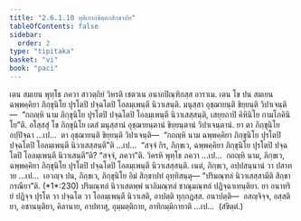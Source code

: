 ```yaml
---
title: "2.6.1.10 ทุติเยากฺขิตฺตกสิกฺขาปท"
tableOfContents: false
sidebar:
  order: 2
type: "tipitaka"
basket: "vi"
book: "paci"
---
```



<DynamicBreadcrumb />

<Division number="1240" book="paci">

<Paragraph number="3563" book="paci">
เตน สมเยน พุทฺโธ ภควา สาวตฺถิยํ วิหรติ เชตวเน อนาถปิณฺฑิกสฺส อาราเม. เตน โข ปน สมเยน ฉพฺพคฺคิยา ภิกฺขุนิโย ปุรโตปิ ปจฺฉโตปิ โอลมฺเพนฺตี นิวาเสนฺติ. มนุสฺสา อุชฺฌายนฺติ ขิยฺยนฺติ วิปาเจนฺติ—  “กถญฺหิ นาม ภิกฺขุนิโย ปุรโตปิ ปจฺฉโตปิ โอลมฺเพนฺตี นิวาเสสฺสนฺติ, เสยฺยถาปิ คิหินิโย กามโภคินิโย”ติ.
</Paragraph>

<Paragraph number="3564" book="paci">
อโสฺสสุํ โข ภิกฺขุนิโย เตสํ มนุสฺสานํ อุชฺฌายนฺตานํ ขิยฺยนฺตานํ วิปาเจนฺตานํ. ยา ตา ภิกฺขุนิโย อปฺปิจฺฉา …เป…  ตา อุชฺฌายนฺติ ขิยฺยนฺติ วิปาเจนฺติ—  “กถญฺหิ นาม ฉพฺพคฺคิยา ภิกฺขุนิโย ปุรโตปิ ปจฺฉโตปิ โอลมฺเพนฺตี นิวาเสสฺสนฺตี”ติ …เป…  “สจฺจํ กิร, ภิกฺขเว, ฉพฺพคฺคิยา ภิกฺขุนิโย ปุรโตปิ ปจฺฉโตปิ โอลมฺเพนฺตี นิวาเสนฺตี”ติ? “สจฺจํ, ภควา”ติ. วิครหิ พุทฺโธ ภควา …เป…  กถญฺหิ นาม, ภิกฺขเว, ฉพฺพคฺคิยา ภิกฺขุนิโย ปุรโตปิ ปจฺฉโตปิ โอลมฺเพนฺตี นิวาเสสฺสนฺติ. เนตํ, ภิกฺขเว, อปฺปสนฺนานํ วา ปสาทาย …เป…  เอวญฺจ ปน, ภิกฺขเว, ภิกฺขุนิโย อิมํ สิกฺขาปทํ อุทฺทิสนฺตุ—
</Paragraph>

<Paragraph number="3565" book="paci">
<Emphasis>“ปริมณฺฑลํ นิวาเสสฺสามีติ สิกฺขา กรณียา”</Emphasis>ติ. (*1*:<Emphasis>230</Emphasis>)
</Paragraph>

<Paragraph number="3566" book="paci">
ปริมณฺฑลํ นิวาเสตพฺพํ นาภิมณฺฑลํ ชาณุมณฺฑลํ ปฏิจฺฉาเทนฺติยา. ยา อนาทริยํ ปฏิจฺจ ปุรโต วา ปจฺฉโต วา โอลมฺเพนฺตี นิวาเสติ, อาปตฺติ ทุกฺกฏสฺส.
</Paragraph>

<Paragraph number="3567" book="paci">
อนาปตฺติ—  อสญฺจิจฺจ, อสฺสติยา, อชานนฺติยา, คิลานาย, อาปทาสุ, อุมฺมตฺติกาย, อาทิกมฺมิกายาติ …เป…  (สํขิตฺตํ.)
</Paragraph>
</Division>